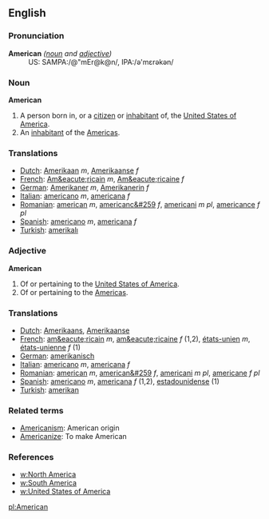 ==English==

===Pronunciation===
;'''American''' ''([[noun]] and [[adjective]])''
:US: SAMPA:/@"mEr@k@n/, IPA:/&#601;'m&#603;r&#601;k&#601;n/

===Noun===

;'''American'''
#A person born in, or a [[citizen]] or [[inhabitant]] of, the [[United States of America]].
#An [[inhabitant]] of the [[America]]s.

=== Translations ===

*[[Dutch]]: [[Amerikaan]] ''m'', [[Amerikaanse]] ''f''
*[[French]]: [[Am&eacute;ricain]] ''m'', [[Am&eacute;ricaine]] ''f''
*[[German]]: [[Amerikaner]] ''m'', [[Amerikanerin]] ''f''
*[[Italian]]: [[americano]] ''m'', [[americana#Italian|americana]] ''f''
*[[Romanian]]: [[american]] ''m'', [[americanc&#259]] ''f'', [[americani]] ''m pl'', [[americance]] ''f pl''
*[[Spanish]]: [[americano]] ''m'', [[americana#Spanish|americana]] ''f''
*[[Turkish]]: [[amerikalı]]

=== Adjective ===

;'''American'''
#Of or pertaining to the [[United States of America]].
#Of or pertaining to the [[America]]s.

=== Translations ===

*[[Dutch]]: [[Amerikaans]], [[Amerikaanse]]
*[[French]]: [[am&eacute;ricain]] ''m'', [[am&eacute;ricaine]] ''f'' (1,2), [[états-unien]] ''m'', [[états-unienne]] ''f'' (1)
*[[German]]: [[amerikanisch]]
*[[Italian]]: [[americano]] ''m'', [[americana]] ''f''
*[[Romanian]]: [[american]] ''m'', [[american&#259]] ''f'', [[americani]] ''m pl'', [[americane]] ''f pl''
*[[Spanish]]: [[americano]] ''m'', [[americana]] ''f'' (1,2), [[estadounidense]] (1)
*[[Turkish]]: [[amerikan]]

=== Related terms ===

*[[Americanism]]: American origin
*[[Americanize]]: To make American

=== References ===

*[[w:North America]]
*[[w:South America]]
*[[w:United States of America]]

[[pl:American]]